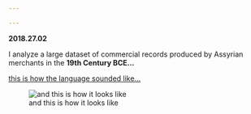 ```yaml
---

---
```


<b>2018.27.02 </b>

I analyze a large dataset of commercial records produced by Assyrian merchants in the
<b>19th Century BCE...</b>



[this is how the language sounded like...](https://soundcloud.com/user444756202/the-epic-of-gilgames-standard-version-tablet-xi-lines-1-163-read-by-karl-hecker "from Gilgamesh")



![and this is how it looks like](C:/Users/Cagdas/githubsite/assyrian_sample.png)

